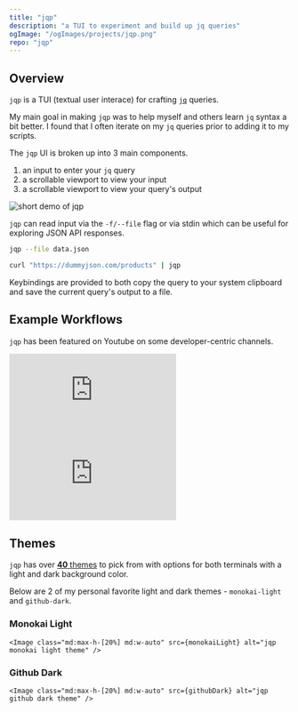 ```yaml
---
title: "jqp"
description: "a TUI to experiment and build up jq queries"
ogImage: "/ogImages/projects/jqp.png"
repo: "jqp"
---
```



## Overview

`jqp` is a TUI (textual user interace) for crafting [`jq`](https://stedolan.github.io/jq) queries.

My main goal in making `jqp` was to help myself and others learn `jq` syntax a bit better. I found that I often iterate on my `jq` queries prior to adding it to my scripts.

The `jqp` UI is broken up into 3 main components.

1. an input to enter your `jq` query
2. a scrollable viewport to view your input
3. a scrollable viewport to view your query's output

<Image class="my-4" src={demo} alt="short demo of jqp" />

`jqp` can read input via the `-f/--file` flag or via stdin which can be useful for exploring JSON API responses.

```bash
jqp --file data.json
```

<div class="my-4"></div>

```bash
curl "https://dummyjson.com/products" | jqp
```

Keybindings are provided to both copy the query to your system clipboard and save the current query's output to a file.

## Example Workflows

`jqp` has been featured on Youtube on some developer-centric channels.

<iframe
  class="mb-12 aspect-video w-full"
  src="https://www.youtube.com/embed/h_ZpixOgKDY?si=hTmeQKnTVXt9XPuF&amp;clip=UgkxxuL54u59iw_O1ofXJdVc0TZnVP9ddwau&amp;clipt=EJrNCxj6oQ8"
  title="YouTube video player"
  frameborder="0"
  allow="accelerometer; autoplay; clipboard-write; encrypted-media; gyroscope; picture-in-picture; web-share"
  allowfullscreen
></iframe>

<iframe
  class="aspect-video w-full"
  src="https://www.youtube.com/embed/tD60UhZc7zU?si=Fd5fBNddr2zxGwUV&amp;start=355"
  title="YouTube video player"
  frameborder="0"
  allow="accelerometer; autoplay; clipboard-write; encrypted-media; gyroscope; picture-in-picture; web-share"
  allowfullscreen
></iframe>

## Themes

`jqp` has over [**40** themes](https://github.com/noahgorstein/jqp#themes) to pick from with options for both terminals with a light and dark background color.

Below are 2 of my personal favorite light and dark themes - `monokai-light` and `github-dark`.

### Monokai Light

    <Image class="md:max-h-[20%] md:w-auto" src={monokaiLight} alt="jqp monokai light theme" />

### Github Dark

    <Image class="md:max-h-[20%] md:w-auto" src={githubDark} alt="jqp github dark theme" />
